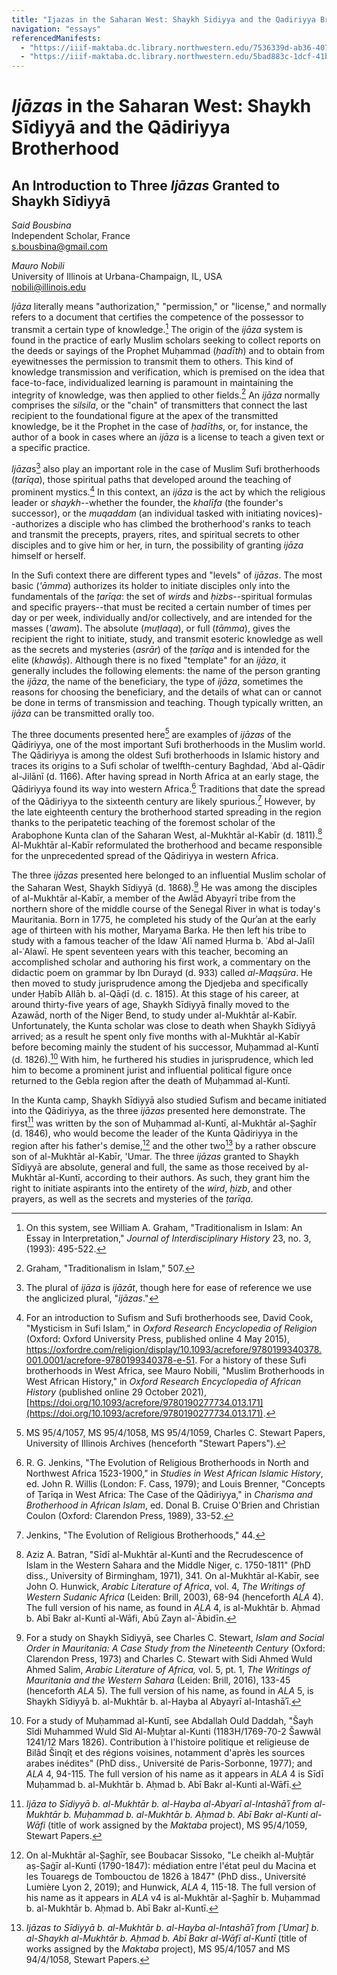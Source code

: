 ```yaml
---
title: "Ijazas in the Saharan West: Shaykh Sidiyya and the Qadiriyya Brotherhood"
navigation: "essays"
referencedManifests:
  - "https://iiif-maktaba.dc.library.northwestern.edu/7536339d-ab36-4079-a206-2d46f78053dc.json"
  - "https://iiif-maktaba.dc.library.northwestern.edu/5bad883c-1dcf-41b9-8d07-4010ea62ad1f.json"
---
```


# _Ijāzas_ in the Saharan West: Shaykh Sīdiyyā and the Qādiriyya Brotherhood

## An Introduction to Three _Ijāzas_ Granted to Shaykh Sīdiyyā

_Said Bousbina_  
Independent Scholar, France  
s.bousbina@gmail.com

_Mauro Nobili_  
University of Illinois at Urbana-Champaign, IL, USA  
nobili@illinois.edu

_Ijāza_ literally means "authorization," "permission," or "license," and normally refers to a document that certifies the competence of the possessor to transmit a certain type of knowledge.[^1] The origin of the _ijāza_ system is found in the practice of early Muslim scholars seeking to collect reports on the deeds or sayings of the Prophet Muḥammad (_ḥadīth_) and to obtain from eyewitnesses the permission to transmit them to others. This kind of knowledge transmission and verification, which is premised on the idea that face-to-face, individualized learning is paramount in maintaining the integrity of knowledge, was then applied to other fields.[^2] An _ijāza_ normally comprises the _silsila_, or the "chain" of transmitters that connect the last recipient to the foundational figure at the apex of the transmitted knowledge, be it the Prophet in the case of _ḥadīths_, or, for instance, the author of a book in cases where an _ijāza_ is a license to teach a given text or a specific practice.

*Ijāza*s[^3] also play an important role in the case of Muslim Sufi brotherhoods (_ṭarīqa_), those spiritual paths that developed around the teaching of prominent mystics.[^4] In this context, an _ijāza_ is the act by which the religious leader or _shaykh_--whether the founder, the _khalīfa_ (the founder's successor), or the _muqaddam_ (an individual tasked with initiating novices)--authorizes a disciple who has climbed the brotherhood's ranks to teach and transmit the precepts, prayers, rites, and spiritual secrets to other disciples and to give him or her, in turn, the possibility of granting _ijāza_ himself or herself.

In the Sufi context there are different types and "levels" of _ijāzas_. The most basic (_'āmma_) authorizes its holder to initiate disciples only into the fundamentals of the _ṭarīqa_: the set of _wirds_ and _ḥizbs_--spiritual formulas and specific prayers--that must be recited a certain number of times per day or per week, individually and/or collectively, and are intended for the masses (_'awam_). The absolute (_muṭlaqa_), or full (_tāmma_), gives the recipient the right to initiate, study, and transmit esoteric knowledge as well as the secrets and mysteries (_asrār_) of the _ṭarīqa_ and is intended for the elite (_khawāṣ_). Although there is no fixed "template" for an _ijāza_, it generally includes the following elements: the name of the person granting the _ijāza_, the name of the beneficiary, the type of _ijāza_, sometimes the reasons for choosing the beneficiary, and the details of what can or cannot be done in terms of transmission and teaching. Though typically written, an _ijāza_ can be transmitted orally too.

The three documents presented here[^5] are examples of _ijāzas_ of the Qādiriyya, one of the most important Sufi brotherhoods in the Muslim world. The Qādiriyya is among the oldest Sufi brotherhoods in Islamic history and traces its origins to a Sufi scholar of twelfth-century Baghdad, ʿAbd al-Qādir al-Jilānī (d. 1166). After having spread in North Africa at an early stage, the Qādiriyya found its way into western Africa.[^6] Traditions that date the spread of the Qādiriyya to the sixteenth century are likely spurious.[^7] However, by the late eighteenth century the brotherhood started spreading in the region thanks to the peripatetic teaching of the foremost scholar of the Arabophone Kunta clan of the Saharan West, al-Mukhtār al-Kabīr (d. 1811).[^8] Al-Mukhtār al-Kabīr reformulated the brotherhood and became responsible for the unprecedented spread of the Qādiriyya in western Africa.

The three _ijāzas_ presented here belonged to an influential Muslim scholar of the Saharan West, Shaykh Sīdiyyā (d. 1868).[^9] He was among the disciples of al-Mukhtār al-Kabīr, a member of the Awlād Abyayrī tribe from the northern shore of the middle course of the Senegal River in what is today's Mauritania. Born in 1775, he completed his study of the Qurʾan at the early age of thirteen with his mother, Maryama Barka. He then left his tribe to study with a famous teacher of the Idaw ʿAlī named Ḥurma b. ʿAbd al-Jalīl al-ʿAlawī. He spent seventeen years with this teacher, becoming an accomplished scholar and authoring his first work, a commentary on the didactic poem on grammar by Ibn Durayd (d. 933) called _al-Maqṣūra_. He then moved to study jurisprudence among the Djedjeba and specifically under Ḥabīb Allāh b. al-Qāḍī (d. c. 1815). At this stage of his career, at around thirty-five years of age, Shaykh Sīdiyyā finally moved to the Azawād, north of the Niger Bend, to study under al-Mukhtār al-Kabīr. Unfortunately, the Kunta scholar was close to death when Shaykh Sīdiyyā arrived; as a result he spent only five months with al-Mukhtār al-Kabīr before becoming mainly the student of his successor, Muḥammad al-Kuntī (d. 1826).[^10] With him, he furthered his studies in jurisprudence, which led him to become a prominent jurist and influential political figure once returned to the Gebla region after the death of Muḥammad al-Kuntī.

In the Kunta camp, Shaykh Sīdiyyā also studied Sufism and became initiated into the Qādiriyya, as the three _ijāzas_ presented here demonstrate. The first[^11] was written by the son of Muḥammad al-Kuntī, al-Mukhtār al-Ṣaghīr (d. 1846), who would become the leader of the Kunta Qādiriyya in the region after his father's demise,[^12] and the other two[^13] by a rather obscure son of al-Mukhtār al-Kabīr, 'Umar. The three _ijāzas_ granted to Shaykh Sīdiyyā are absolute, general and full, the same as those received by al-Mukhtār al-Kuntī, according to their authors. As such, they grant him the right to initiate aspirants into the entirety of the _wird_, _ḥizb_, and other prayers, as well as the secrets and mysteries of the _ṭarīqa_.

[^1]: On this system, see William A. Graham, "Traditionalism in Islam: An Essay in Interpretation," _Journal of Interdisciplinary History_ 23, no. 3, (1993): 495-522.
[^2]: Graham, "Traditionalism in Islam," 507.
[^3]: The plural of _ijāza_ is _ijāzāt_, though here for ease of reference we use the anglicized plural, "_ijāzas_."
[^4]: For an introduction to Sufism and Sufi brotherhoods see, David Cook, "Mysticism in Sufi Islam," in _Oxford Research Encyclopedia of Religion_ (Oxford: Oxford University Press, published online 4 May 2015), https://oxfordre.com/religion/display/10.1093/acrefore/9780199340378.001.0001/acrefore-9780199340378-e-51. For a history of these Sufi brotherhoods in West Africa, see Mauro Nobili, "Muslim Brotherhoods in West African History," in _Oxford Research Encyclopedia of African History_ (published online 29 October 2021), [https://doi.org/10.1093/acrefore/9780190277734.013.171](https://doi.org/10.1093/acrefore/9780190277734.013.171).
[^5]: MS 95/4/1057, MS 95/4/1058, MS 95/4/1059, Charles C. Stewart Papers, University of Illinois Archives (henceforth "Stewart Papers").
[^6]: R. G. Jenkins, "The Evolution of Religious Brotherhoods in North and Northwest Africa 1523-1900," in _Studies in West African Islamic History_, ed. John R. Willis (London: F. Cass, 1979); and Louis Brenner, "Concepts of Ṭarīqa in West Africa: The Case of the Qādiriyya," in _Charisma and Brotherhood in African Islam_, ed. Donal B. Cruise O'Brien and Christian Coulon (Oxford: Clarendon Press, 1989), 33-52.
[^7]: Jenkins, "The Evolution of Religious Brotherhoods," 44.
[^8]: Aziz A. Batran, "Sīdī al-Mukhtār al-Kuntī and the Recrudescence of Islam in the Western Sahara and the Middle Niger, c. 1750-1811" (PhD diss., University of Birmingham, 1971), 341. On al-Mukhtār al-Kabīr, see John O. Hunwick, _Arabic Literature of Africa_, vol. 4, _The Writings of Western Sudanic Africa_ (Leiden: Brill, 2003), 68-94 (henceforth _ALA_ 4). The full version of his name, as found in _ALA_ 4, is al-Mukhtār b. Aḥmad b. Abī Bakr al-Kuntī al-Wāfi, Abū Zayn al-ʿĀbidīn.
[^9]: For a study on Shaykh Sīdiyyā, see Charles C. Stewart, _Islam and Social Order in Mauritania: A Case Study from the Nineteenth Century_ (Oxford: Clarendon Press, 1973) and Charles C. Stewart with Sidi Ahmed Wuld Ahmed Salim, _Arabic Literature of Africa,_ vol. 5, pt. 1, _The Writings of Mauritania and the Western Sahara_ (Leiden: Brill, 2016), 133-45  (henceforth _ALA_ 5). The full version of his name, as found in _ALA_ 5, is Shaykh Sīdiyyā b. al-Mukhtār b. al-Hayba al Abyayrī al-Intashāʾī.
[^10]: For a study of Muḥammad al-Kuntī, see Abdallah Ould Daddah, "Šayh Sîdi Muhammed Wuld Sîd Al-Muḫtar al-Kunti (1183H/1769-70-2 Šawwâl 1241/12 Mars 1826). Contribution à l'histoire politique et religieuse de Bilâd Šinqîṭ et des régions voisines, notamment d'après les sources arabes inédites" (PhD diss., Université de Paris-Sorbonne, 1977); and _ALA_ 4, 94-115. The full version of his name as it appears in _ALA_ 4 is Sīdī Muḥammad b. al-Mukhtār b. Aḥmad b. Abī Bakr al-Kunti al-Wāfī.
[^11]: _Ijāza to Sīdiyyā b. al-Mukhtār b. al-Hayba al-Abyarī al-Intashāʾī  from al-Mukhtār b. Muḥammad b. al-Mukhtār b. Aḥmad b. Abī Bakr al-Kunti al-Wāfi_ (title of work assigned by the _Maktaba_ project), MS 95/4/1059, Stewart Papers.
[^12]: On al-Mukhtār al-Ṣaghīr, see Boubacar Sissoko, "Le cheikh al-Muḫtār aṣ-Ṣaġīr al-Kuntī (1790-1847): médiation entre l'état peul du Macina et les Touaregs de Tombouctou de 1826 à 1847" (PhD diss., Université Lumière Lyon 2, 2019); and Hunwick, _ALA_ 4, 115-18. The full version of his name as it appears in _ALA_ v4 is al-Mukhtār al-Ṣaghīr b. Muḥammad b. al-Mukhtār b. Aḥmad b. Abī Bakr al-Kuntī.
[^13]: _Ijāzas to Sīdiyyā b. al-Mukhtār b. al-Hayba al-Intashāʾī from \[ʿUmar\] b. al-Shaykh al-Mukhtār b. Aḥmad b. Abī Bakr al-Wāfī al-Kuntī_ (title of works assigned by the _Maktaba_ project), MS 95/4/1057 and MS 94/4/1058, Stewart Papers.
